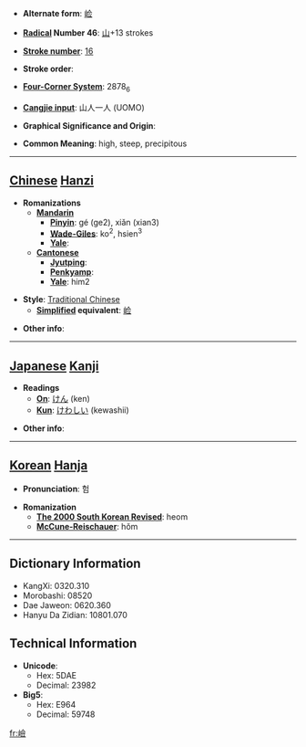 * '''Alternate form''': [[崄]]

* '''[[Wiktionary:Chinese radical index| Radical]] Number 46''': [[Wiktionary:Chinese radical index 山|山]]+13 strokes

* '''[[Wiktionary:Chinese total strokes index|Stroke number]]''': [[Wiktionary:Chinese total strokes index 16|16]]

* '''Stroke order''': 

* '''[[Wiktionary:Chinese four corner index|Four-Corner System]]''': 2878<sub>6</sub>

* '''[[Wiktionary:Chinese Cangjie index|Cangjie input]]''': 山人一人 (UOMO)

* '''Graphical Significance and Origin''': 

* '''Common Meaning''': high, steep, precipitous

----

== [[Chinese]] [[Hanzi]] ==

* '''Romanizations'''
** '''[[Mandarin]]'''
*** '''[[Pinyin]]''': gé (ge2), xiǎn (xian3)
*** '''[[Wade-Giles]]''': ko<sup>2</sup>, hsien<sup>3</sup>
*** '''[[Yale]]''': 
** '''[[Cantonese]]'''
*** '''[[Jyutping]]''':
*** '''[[Penkyamp]]''': 
*** '''[[Yale]]''': him2

* '''Style''': [[Traditional Chinese]] 
** '''[[Simplified Chinese|Simplified]] equivalent''': [[崄]]

* '''Other info''': 

----

== [[Japanese]] [[Kanji]] ==

* '''Readings'''
** '''[[On]]''': [[けん]] (ken)
** '''[[Kun]]''': [[けわしい]] (kewashii)

* '''Other info''':  

----

== [[Korean]] [[Hanja]] ==

* '''Pronunciation''': 험

* '''Romanization'''
** '''[[The 2000 South Korean Revised Romanization|The 2000 South Korean Revised]]''': heom
** '''[[McCune-Reischauer]]''': hŏm

----

== Dictionary Information ==

* KangXi: 0320.310
* Morobashi: 08520
* Dae Jaweon: 0620.360
* Hanyu Da Zidian: 10801.070

== Technical Information ==

* '''Unicode''':
** Hex: 5DAE
** Decimal: 23982
* '''Big5''':
** Hex: E964
** Decimal: 59748

[[fr:嶮]]